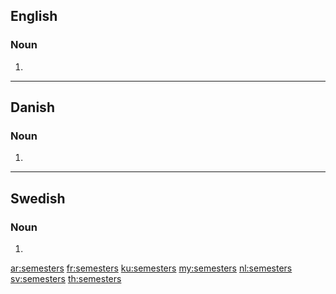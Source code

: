 ==English==

===Noun===
{{head|en|plural}}

# {{plural of|semester|lang=en}}

----

==Danish==

===Noun===
{{head|da|noun form|g=n}}

# {{genitive singular indefinite of|semester|lang=da}}

----

==Swedish==

===Noun===
{{head|sv|noun form}}

# {{sv-noun-form-indef-gen|semester}}

[[ar:semesters]]
[[fr:semesters]]
[[ku:semesters]]
[[my:semesters]]
[[nl:semesters]]
[[sv:semesters]]
[[th:semesters]]